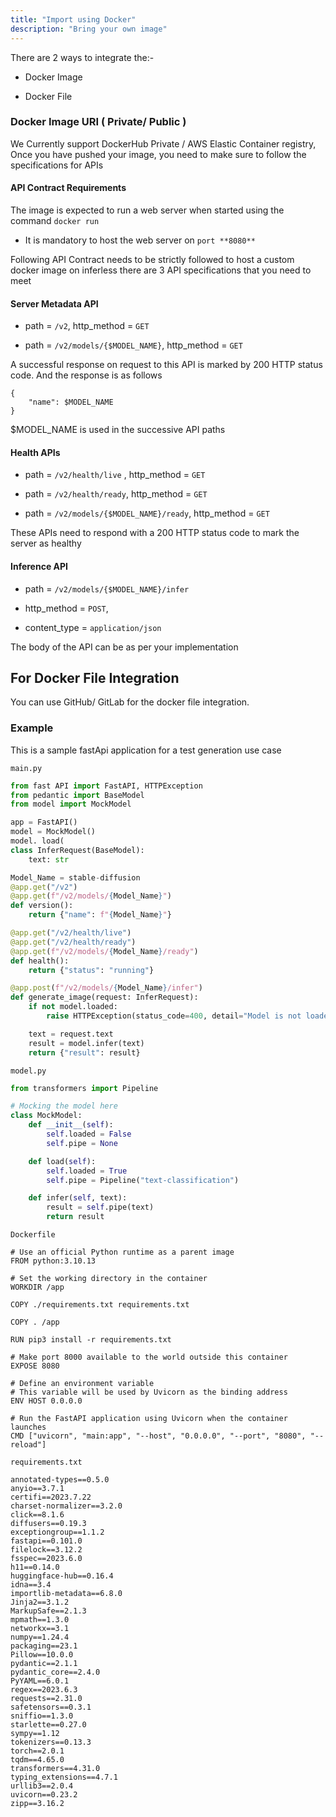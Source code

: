 ```yaml
---
title: "Import using Docker"
description: "Bring your own image"
---
```


There are 2 ways to integrate the:-

* Docker Image

* Docker File

### Docker Image URI ( Private/ Public )

We Currently support DockerHub Private / AWS Elastic Container registry, Once you have pushed your image, you need to make sure to follow the specifications for APIs

#### API Contract Requirements

The image is expected to run a web server when started using the command `docker run`

* It is mandatory to host the web server on `port **8080** `

Following API Contract needs to be strictly followed to host a custom docker image on inferless there are 3 API specifications that you need to meet 

#### Server Metadata API

* path = `/v2`, http\_method = `GET`

* path = `/v2/models/{$MODEL_NAME}`, http\_method = `GET`

A successful response on request to this API is marked by 200 HTTP status code. And the response is as follows

```
{
	"name": $MODEL_NAME
}
```

$MODEL\_NAME is used in the successive API paths

#### Health APIs

* path = `/v2/health/live` , http\_method = `GET`

* path = `/v2/health/ready`, http\_method = `GET`

* path = `/v2/models/{$MODEL_NAME}/ready`, http\_method = `GET`

These APIs need to respond with a 200 HTTP status code to mark the server as healthy

#### Inference API

* path = `/v2/models/{$MODEL_NAME}/infer`

* http\_method = `POST`,

* content\_type = `application/json`

The body of the API can be as per your implementation 

### 

## For Docker File Integration

You can use GitHub/ GitLab for the docker file integration.

### Example

This is a sample fastApi application for a test generation use case 

`main.py`

```python
from fast API import FastAPI, HTTPException
from pedantic import BaseModel
from model import MockModel

app = FastAPI()
model = MockModel()
model. load(
class InferRequest(BaseModel):
    text: str

Model_Name = stable-diffusion
@app.get("/v2")
@app.get(f"/v2/models/{Model_Name}")
def version():
    return {"name": f"{Model_Name}"}

@app.get("/v2/health/live")
@app.get("/v2/health/ready")
@app.get(f"/v2/models/{Model_Name}/ready")
def health():
    return {"status": "running"}

@app.post(f"/v2/models/{Model_Name}/infer")
def generate_image(request: InferRequest):
    if not model.loaded:
        raise HTTPException(status_code=400, detail="Model is not loaded")

    text = request.text
    result = model.infer(text)
    return {"result": result}
```

`model.py`

```python
from transformers import Pipeline

# Mocking the model here
class MockModel:
    def __init__(self):
        self.loaded = False
        self.pipe = None

    def load(self):
        self.loaded = True
        self.pipe = Pipeline("text-classification")

    def infer(self, text):
        result = self.pipe(text)
        return result
```

`Dockerfile`

```
# Use an official Python runtime as a parent image
FROM python:3.10.13

# Set the working directory in the container
WORKDIR /app

COPY ./requirements.txt requirements.txt

COPY . /app

RUN pip3 install -r requirements.txt

# Make port 8000 available to the world outside this container
EXPOSE 8080

# Define an environment variable
# This variable will be used by Uvicorn as the binding address
ENV HOST 0.0.0.0

# Run the FastAPI application using Uvicorn when the container launches
CMD ["uvicorn", "main:app", "--host", "0.0.0.0", "--port", "8080", "--reload"]
```

`requirements.txt`

```
annotated-types==0.5.0
anyio==3.7.1
certifi==2023.7.22
charset-normalizer==3.2.0
click==8.1.6
diffusers==0.19.3
exceptiongroup==1.1.2
fastapi==0.101.0
filelock==3.12.2
fsspec==2023.6.0
h11==0.14.0
huggingface-hub==0.16.4
idna==3.4
importlib-metadata==6.8.0
Jinja2==3.1.2
MarkupSafe==2.1.3
mpmath==1.3.0
networkx==3.1
numpy==1.24.4
packaging==23.1
Pillow==10.0.0
pydantic==2.1.1
pydantic_core==2.4.0
PyYAML==6.0.1
regex==2023.6.3
requests==2.31.0
safetensors==0.3.1
sniffio==1.3.0
starlette==0.27.0
sympy==1.12
tokenizers==0.13.3
torch==2.0.1
tqdm==4.65.0
transformers==4.31.0
typing_extensions==4.7.1
urllib3==2.0.4
uvicorn==0.23.2
zipp==3.16.2

```